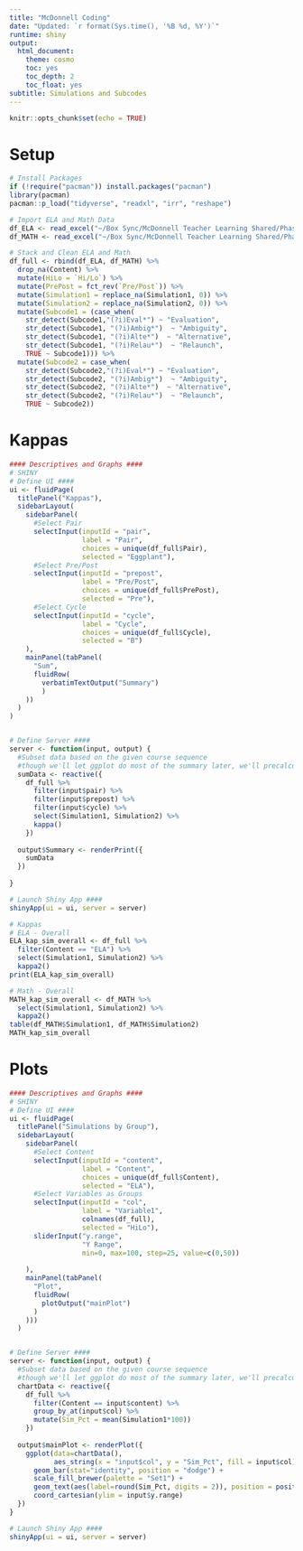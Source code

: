 ```yaml
---
title: "McDonnell Coding"
date: "Updated: `r format(Sys.time(), '%B %d, %Y')`"
runtime: shiny
output:
  html_document:
    theme: cosmo
    toc: yes
    toc_depth: 2
    toc_float: yes
subtitle: Simulations and Subcodes
---
```


```r
knitr::opts_chunk$set(echo = TRUE)
```

# Setup
```r
# Install Packages
if (!require("pacman")) install.packages("pacman")
library(pacman)
pacman::p_load("tidyverse", "readxl", "irr", "reshape")
```

``` r
# Import ELA and Math Data
df_ELA <- read_excel("~/Box Sync/McDonnell Teacher Learning Shared/Phase1_Coding_2020/Mechanisms Coding/Mechanisms_ELA_MASTER.xlsx")
df_MATH <- read_excel("~/Box Sync/McDonnell Teacher Learning Shared/Phase1_Coding_2020/Mechanisms Coding/Mechanisms_MATH_MASTER.xlsx")

# Stack and Clean ELA and Math 
df_full <- rbind(df_ELA, df_MATH) %>%
  drop_na(Content) %>%
  mutate(HiLo = `Hi/Lo`) %>%
  mutate(PrePost = fct_rev(`Pre/Post`)) %>%
  mutate(Simulation1 = replace_na(Simulation1, 0)) %>%
  mutate(Simulation2 = replace_na(Simulation2, 0)) %>%
  mutate(Subcode1 = (case_when(
    str_detect(Subcode1,"(?i)Eval*") ~ "Evaluation",
    str_detect(Subcode1, "(?i)Ambig*")  ~ "Ambiguity",
    str_detect(Subcode1, "(?i)Alte*")  ~ "Alternative",
    str_detect(Subcode1, "(?i)Relau*")  ~ "Relaunch",
    TRUE ~ Subcode1))) %>%
  mutate(Subcode2 = case_when(
    str_detect(Subcode2,"(?i)Eval*") ~ "Evaluation",
    str_detect(Subcode2, "(?i)Ambig*")  ~ "Ambiguity",
    str_detect(Subcode2, "(?i)Alte*")  ~ "Alternative",
    str_detect(Subcode2, "(?i)Relau*")  ~ "Relaunch",
    TRUE ~ Subcode2)) 

```

# Kappas
```r
#### Descriptives and Graphs ####
# SHINY
# Define UI ####
ui <- fluidPage(
  titlePanel("Kappas"),
  sidebarLayout(
    sidebarPanel(
      #Select Pair
      selectInput(inputId = "pair", 
                  label = "Pair",
                  choices = unique(df_full$Pair),
                  selected = "Eggplant"),
      #Select Pre/Post
      selectInput(inputId = "prepost", 
                  label = "Pre/Post",
                  choices = unique(df_full$PrePost),
                  selected = "Pre"),
      #Select Cycle
      selectInput(inputId = "cycle", 
                  label = "Cycle",
                  choices = unique(df_full$Cycle),
                  selected = "B")
    ),
    mainPanel(tabPanel(
      "Sum",
      fluidRow(
        verbatimTextOutput("Summary")
        )
    ))
  )
)


# Define Server ####
server <- function(input, output) {
  #Subset data based on the given course sequence
  #though we'll let ggplot do most of the summary later, we'll precalculate some of the means and standard errors to use for error bars
  sumData <- reactive({
    df_full %>%
      filter(input$pair) %>%
      filter(input$prepost) %>%
      filter(input$cycle) %>%
      select(Simulation1, Simulation2) %>%
      kappa()
    })
  
  output$Summary <- renderPrint({
    sumData
  })
    
}

# Launch Shiny App ####
shinyApp(ui = ui, server = server)

```

``` r
# Kappas
# ELA - Overall
ELA_kap_sim_overall <- df_full %>%
  filter(Content == "ELA") %>%
  select(Simulation1, Simulation2) %>%
  kappa2()
print(ELA_kap_sim_overall)

# Math - Overall
MATH_kap_sim_overall <- df_MATH %>%
  select(Simulation1, Simulation2) %>%
  kappa2()
table(df_MATH$Simulation1, df_MATH$Simulation2)
MATH_kap_sim_overall
```


# Plots

```r
#### Descriptives and Graphs ####
# SHINY
# Define UI ####
ui <- fluidPage(
  titlePanel("Simulations by Group"),
  sidebarLayout(
    sidebarPanel(
      #Select Content
      selectInput(inputId = "content", 
                  label = "Content",
                  choices = unique(df_full$Content),
                  selected = "ELA"),
      #Select Variables as Groups
      selectInput(inputId = "col", 
                  label = "Variable1",
                  colnames(df_full), 
                  selected = "HiLo"),
      sliderInput("y.range", 
                  "Y Range", 
                  min=0, max=100, step=25, value=c(0,50))
      
    ),
    mainPanel(tabPanel(
      "Plot",
      fluidRow(
        plotOutput("mainPlot")
      )
    )))
  )


# Define Server ####
server <- function(input, output) {
  #Subset data based on the given course sequence
  #though we'll let ggplot do most of the summary later, we'll precalculate some of the means and standard errors to use for error bars
  chartData <- reactive({
    df_full %>%
      filter(Content == input$content) %>%
      group_by_at(input$col) %>%
      mutate(Sim_Pct = mean(Simulation1*100))
    })
  
  output$mainPlot <- renderPlot({
    ggplot(data=chartData(), 
           aes_string(x = "input$col", y = "Sim_Pct", fill = input$col)) + 
      geom_bar(stat="identity", position = "dodge") + 
      scale_fill_brewer(palette = "Set1") +
      geom_text(aes(label=round(Sim_Pct, digits = 2)), position = position_dodge(width = 1)) +
      coord_cartesian(ylim = input$y.range) 
  })
}

# Launch Shiny App ####
shinyApp(ui = ui, server = server)

```

